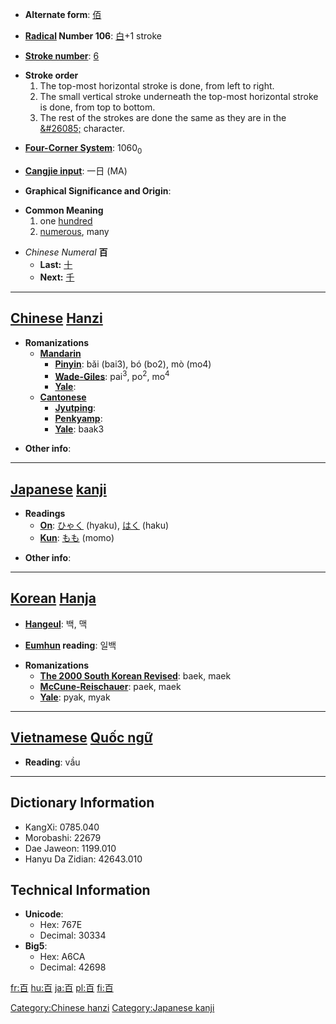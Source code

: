 * '''Alternate form''': [[佰]]

* '''[[Wiktionary:Chinese radical index| Radical]] Number 106''': [[Wiktionary:Chinese radical index 白|白]]+1 stroke

* '''[[Wiktionary:Chinese total strokes index|Stroke number]]''': [[Wiktionary:Chinese total strokes index 6|6]]

*'''Stroke order'''
*# The top-most horizontal stroke is done, from left to right.
*# The small vertical stroke underneath the top-most horizontal stroke is done, from top to bottom.
*# The rest of the strokes are done the same as they are in the [[&#26085;]] character.

* '''[[Wiktionary:Chinese four corner index|Four-Corner System]]''': 1060<sub>0</sub>

* '''[[Wiktionary:Chinese Cangjie index|Cangjie input]]''': 一日 (MA)

* '''Graphical Significance and Origin''': 

* '''Common Meaning'''
*# one [[hundred]]
*# [[numerous]], many

*''Chinese Numeral'' '''百'''
**'''Last:''' [[十]]
**'''Next:''' [[千]]

----

== [[Chinese]] [[Hanzi]] ==

* '''Romanizations'''
** '''[[Mandarin]]'''
*** '''[[Pinyin]]''': bǎi (bai3), bó (bo2), mò (mo4)
*** '''[[Wade-Giles]]''': pai<sup>3</sup>, po<sup>2</sup>, mo<sup>4</sup>
*** '''[[Yale]]''': 
** '''[[Cantonese]]'''
*** '''[[Jyutping]]''':
*** '''[[Penkyamp]]''': 
*** '''[[Yale]]''': baak3

* '''Other info''': 

----

== [[Japanese]] [[kanji]] ==

* '''Readings'''
** '''[[On]]''': [[ひゃく]] (hyaku), [[はく]] (haku)
** '''[[Kun]]''': [[もも]] (momo)

* '''Other info''':  

----

== [[Korean]] [[Hanja]] ==

* '''[[Hangeul]]''': 백, 맥

* '''[[Eumhun]] reading''': 일백

* '''Romanizations'''
** '''[[The 2000 South Korean Revised Romanization|The 2000 South Korean Revised]]''': baek, maek
** '''[[McCune-Reischauer]]''': paek, maek
** '''[[Yale]]''': pyak, myak


----

== [[Vietnamese]] [[Quốc ngữ]] ==

* '''Reading''': vầu

----

== Dictionary Information ==

* KangXi: 0785.040
* Morobashi: 22679
* Dae Jaweon: 1199.010
* Hanyu Da Zidian: 42643.010

== Technical Information ==

* '''Unicode''':
** Hex: 767E
** Decimal: 30334
* '''Big5''':
** Hex: A6CA
** Decimal: 42698

[[Category:Chinese hanzi]]
[[Category:Japanese kanji]]

[[fr:百]]
[[hu:百]]
[[ja:百]]
[[pl:百]]
[[fi:百]]